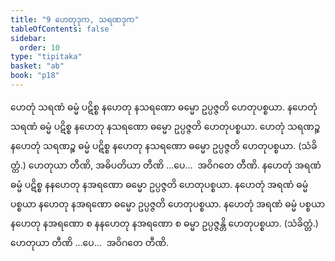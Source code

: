 ```yaml
---
title: "9 ဟေတုဒုက, သရဏဒုက"
tableOfContents: false
sidebar:
  order: 10
type: "tipitaka"
basket: "ab"
book: "p18"
---
```



<DynamicBreadcrumb />

<Division number="42" book="p18" e="ch" v="40" p="315">

<Paragraph number="94" book="p18">
ဟေတုံ သရဏံ ဓမ္မံ ပဋိစ္စ နဟေတု နသရဏော ဓမ္မော ဥပ္ပဇ္ဇတိ ဟေတုပစ္စယာ. နဟေတုံ သရဏံ ဓမ္မံ ပဋိစ္စ နဟေတု နသရဏော ဓမ္မော ဥပ္ပဇ္ဇတိ ဟေတုပစ္စယာ. ဟေတုံ သရဏဉ္စ နဟေတုံ သရဏဉ္စ ဓမ္မံ ပဋိစ္စ နဟေတု နသရဏော ဓမ္မော ဥပ္ပဇ္ဇတိ ဟေတုပစ္စယာ. (သံခိတ္တံ.) ဟေတုယာ တီဏိ, အဓိပတိယာ တီဏိ …ပေ…  အဝိဂတေ တီဏိ.
</Paragraph>

<Paragraph number="95" book="p18">
နဟေတုံ အရဏံ ဓမ္မံ ပဋိစ္စ နနဟေတု နအရဏော ဓမ္မော ဥပ္ပဇ္ဇတိ ဟေတုပစ္စယာ. နဟေတုံ အရဏံ ဓမ္မံ ပစ္စယာ နဟေတု နအရဏော ဓမ္မော ဥပ္ပဇ္ဇတိ ဟေတုပစ္စယာ. နဟေတုံ အရဏံ ဓမ္မံ ပစ္စယာ နဟေတု နအရဏော စ နနဟေတု နအရဏော စ ဓမ္မာ ဥပ္ပဇ္ဇန္တိ ဟေတုပစ္စယာ. (သံခိတ္တံ.) ဟေတုယာ တီဏိ …ပေ…  အဝိဂတေ တီဏိ.
</Paragraph>
</Division>